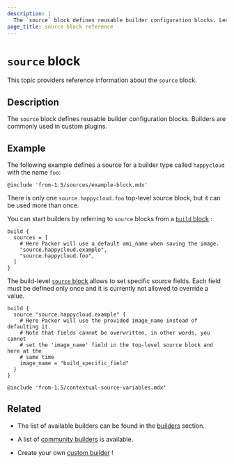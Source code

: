 ```yaml
---
description: |
  The `source` block defines reusable builder configuration blocks. Learn how to define reusable builders using the `source` block.
page_title: source block reference
---
```


# `source` block

This topic providers reference information about the `source` block.

## Description

The `source` block defines reusable builder configuration blocks. Builders are commonly used in custom plugins.

## Example 

The following example defines a source for a builder type called `happycloud` with the name `foo`:

`@include 'from-1.5/sources/example-block.mdx'`

There is only one `source.happycloud.foo` top-level source block, but it can be used more than once. 

You can start builders by referring to `source` blocks from a [`build`
block](/packer/docs/templates/hcl_templates/blocks/build) :

```hcl
build {
  sources = [
    # Here Packer will use a default ami_name when saving the image.
    "source.happycloud.example",
    "source.happycloud.foo",
  ]
}
```

The build-level [`source`
block](/packer/docs/templates/hcl_templates/blocks/build/source) allows to set specific
source fields. Each field must be defined only once and it is currently not
allowed to override a value.

```hcl
build {
  source "source.happycloud.example" {
    # Here Packer will use the provided image_name instead of defaulting it.
    # Note that fields cannot be overwritten, in other words, you cannot
    # set the 'image_name' field in the top-level source block and here at the
    # same time
    image_name = "build_specific_field"
  }
}
```

`@include 'from-1.5/contextual-source-variables.mdx'`

## Related

- The list of available builders can be found in the [builders](/packer/docs/builders)
  section.

- A list of [community
  builders](https://packer.io/community-tools#community-builders) is available.

- Create your own [custom builder](/packer/docs/plugins/creation/custom-builders) !
